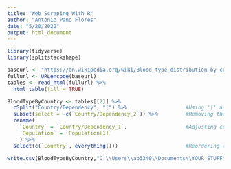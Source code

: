 ```yaml
---
title: "Web Scraping With R"
author: "Antonio Pano Flores"
date: "5/20/2022"
output: html_document
---
```


```r
library(tidyverse)
library(splitstackshape)
```

```r
baseurl <- "https://en.wikipedia.org/wiki/Blood_type_distribution_by_country"
fullurl <- URLencode(baseurl)
tables <- read_html(fullurl) %>% 
  html_table(fill = TRUE)

BloodTypeByCountry <- tables[[2]] %>%
  cSplit("Country/Dependency", "[") %>%                   #Using '[' as delimiter to split and get rid of the brackets. 
  subset(select = -c(`Country/Dependency_2`)) %>%         #Removing the leftover column.
  rename(
    `Country` = `Country/Dependency_1`,                   #Adjusting column names.
    `Population` = `Population[1]`
    ) %>%
  select(c(`Country`, everything()))                      #Reordering columns.
```

```r
write.csv(BloodTypeByCountry,"C:\\Users\\ap3340\\Documents\\YOUR_STUFF\\Data_Analyst\\SQL_PROJECTS\\SQL_Portfolio\\BloodTypesByContinent\\bloodtypes.csv", row.names = FALSE)
```
